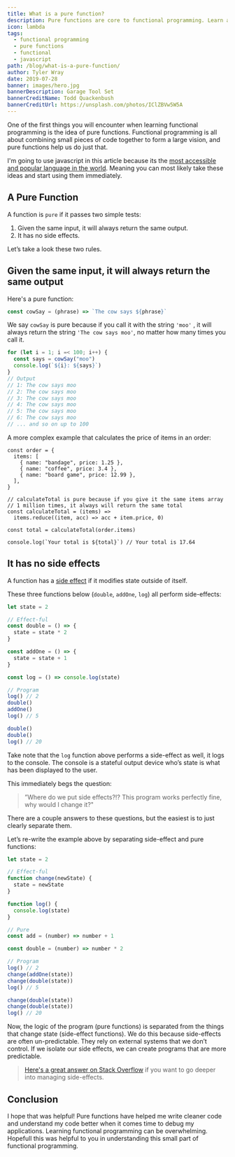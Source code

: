 ```yaml
---
title: What is a pure function?
description: Pure functions are core to functional programming. Learn about what they are, why they're useful, and how to use them to improve code readability.
icon: lambda
tags:
  - functional programming
  - pure functions
  - functional
  - javascript
path: /blog/what-is-a-pure-function/
author: Tyler Wray
date: 2019-07-28
banner: images/hero.jpg
bannerDescription: Garage Tool Set
bannerCreditName: Todd Quackenbush
bannerCreditUrl: https://unsplash.com/photos/IClZBVw5W5A
---
```


One of the first things you will encounter when learning functional programming is the idea of pure functions. Functional programming is all about combining small pieces of code together to form a large vision, and pure functions help us do just that.

I'm going to use javascript in this article because its the [most accessible and popular language in the world](https://insights.stackoverflow.com/survey/2019#technology-_-programming-scripting-and-markup-languages). Meaning you can most likely take these ideas and start using them immediately.

## A Pure Function

A function is `pure` if it passes two simple tests:

1. Given the same input, it will always return the same output.
2. It has no side effects.

Let’s take a look these two rules.

## Given the same input, it will always return the same output

Here's a pure function:

```js
const cowSay = (phrase) => `The cow says ${phrase}`
```

We say `cowSay` is pure because if you call it with the string `'moo'` , it will always return the string `'The cow says moo'`, no matter how many times you call it.

```js
for (let i = 1; i =< 100; i++) {
  const says = cowSay("moo")
  console.log(`${i}: ${says}`)
}
// Output
// 1: The cow says moo
// 2: The cow says moo
// 3: The cow says moo
// 4: The cow says moo
// 5: The cow says moo
// 6: The cow says moo
// ... and so on up to 100
```

A more complex example that calculates the price of items in an order:

```js{9,10}
const order = {
  items: [
    { name: "bandage", price: 1.25 },
    { name: "coffee", price: 3.4 },
    { name: "board game", price: 12.99 },
  ],
}

// calculateTotal is pure because if you give it the same items array
// 1 million times, it always will return the same total
const calculateTotal = (items) =>
  items.reduce((item, acc) => acc + item.price, 0)

const total = calculateTotal(order.items)

console.log(`Your total is ${total}`) // Your total is 17.64
```

## It has no side effects

A function has a [side effect](<https://en.wikipedia.org/wiki/Side_effect_(computer_science)>) if it modifies state outside of itself.

These three functions below (`double`, `addOne`, `log`) all perform side-effects:

```js
let state = 2

// Effect-ful
const double = () => {
  state = state * 2
}

const addOne = () => {
  state = state + 1
}

const log = () => console.log(state)

// Program
log() // 2
double()
addOne()
log() // 5

double()
double()
log() // 20
```

Take note that the `log` function above performs a side-effect as well, it logs to the console. The console is a stateful output device who’s state is what has been displayed to the user.

This immediately begs the question:

> ”Where do we put side effects?!? This program works perfectly fine, why would I change it?"

There are a couple answers to these questions, but the easiest is to just clearly separate them.

Let’s re-write the example above by separating side-effect and pure functions:

```js
let state = 2

// Effect-ful
function change(newState) {
  state = newState
}

function log() {
  console.log(state)
}

// Pure
const add = (number) => number + 1

const double = (number) => number * 2

// Program
log() // 2
change(addOne(state))
change(double(state))
log() // 5

change(double(state))
change(double(state))
log() // 20
```

Now, the logic of the program (pure functions) is separated from the things that change state (side-effect functions). We do this because side-effects are often un-predictable. They rely on external systems that we don’t control. If we isolate our side effects, we can create programs that are more predictable.

> [Here's a great answer on Stack Overflow](https://stackoverflow.com/a/18173877/6216456) if you want to go deeper into managing side-effects.

## Conclusion

I hope that was helpful! Pure functions have helped me write cleaner code and understand my code better when it comes time to debug my applications. Learning functional programming can be overwhelming. Hopefull this was helpful to you in understanding this small part of functional programming.

